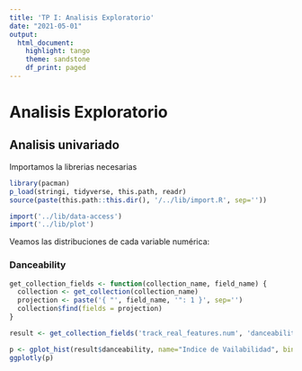 ```yaml
---
title: 'TP I: Analisis Exploratorio'
date: "2021-05-01"
output:
  html_document:
    highlight: tango
    theme: sandstone
    df_print: paged
---
```


# Analisis Exploratorio

## Analisis univariado

Importamos la librerias necesarias
```r
library(pacman)
p_load(stringi, tidyverse, this.path, readr)
source(paste(this.path::this.dir(), '/../lib/import.R', sep=''))

import('../lib/data-access')
import('../lib/plot')
```

Veamos las distribuciones de cada variable numérica:

### Danceability

```r
get_collection_fields <- function(collection_name, field_name) {
  collection <- get_collection(collection_name)
  projection <- paste('{ "', field_name, '": 1 }', sep='')
  collection$find(fields = projection)
}

result <- get_collection_fields('track_real_features.num', 'danceability')
```

```r
p <- gplot_hist(result$danceability, name="Indice de Vailabilidad", binwidth=0.06)
ggplotly(p)
```









